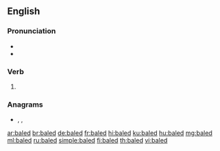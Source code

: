 {{also|bäled}}
==English==

===Pronunciation===
* {{IPA|/beɪld/|lang=en}}
* {{homophones|bailed|lang=en}}

===Verb===
{{head|en|verb form}}

# {{en-past of|bale}}

===Anagrams===
* {{l|en|abled}}, {{l|en|Blade}}, {{l|en|blade}}

[[ar:baled]]
[[br:baled]]
[[de:baled]]
[[fr:baled]]
[[hi:baled]]
[[ku:baled]]
[[hu:baled]]
[[mg:baled]]
[[ml:baled]]
[[ru:baled]]
[[simple:baled]]
[[fi:baled]]
[[th:baled]]
[[vi:baled]]